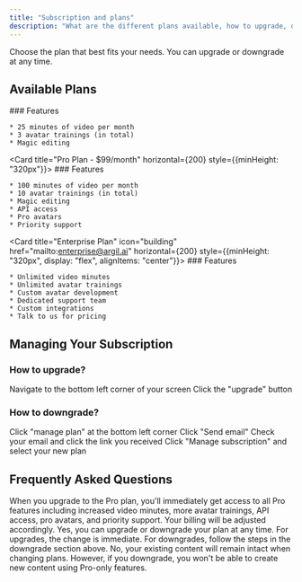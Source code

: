 ```yaml
---
title: "Subscription and plans"
description: "What are the different plans available, how to upgrade, downgrade and cancel a subscription."
---
```


<Note>
  Choose the plan that best fits your needs. You can upgrade or downgrade at any time.
</Note>

## Available Plans

<CardGroup>
  <Card title="Classic Plan - $39/month" horizontal={200} style={{minHeight: "320px"}}>
    ### Features

    * 25 minutes of video per month
    * 3 avatar trainings (in total)
    * Magic editing
  </Card>

  <Card title="Pro Plan - $99/month" horizontal={200} style={{minHeight: "320px"}}>
    ### Features

    * 100 minutes of video per month
    * 10 avatar trainings (in total)
    * Magic editing
    * API access
    * Pro avatars
    * Priority support
  </Card>

  <Card title="Enterprise Plan" icon="building" href="mailto:enterprise@argil.ai" horizontal={200} style={{minHeight: "320px", display: "flex", alignItems: "center"}}>
    ### Features

    * Unlimited video minutes
    * Unlimited avatar trainings
    * Custom avatar development
    * Dedicated support team
    * Custom integrations
    * Talk to us for pricing
  </Card>
</CardGroup>

## Managing Your Subscription

### How to upgrade?

<Steps>
  <Step title="Open subscription settings">
    Navigate to the bottom left corner of your screen
  </Step>

  <Step title="Upgrade your plan">
    Click the "upgrade" button
  </Step>
</Steps>

### How to downgrade?

<Steps>
  <Step title="Access plan management">
    Click "manage plan" at the bottom left corner
  </Step>

  <Step title="Request management link">
    Click "Send email"
  </Step>

  <Step title="Open management page">
    Check your email and click the link you received
  </Step>

  <Step title="Update subscription">
    Click "Manage subscription" and select your new plan
  </Step>
</Steps>

## Frequently Asked Questions

<AccordionGroup>
  <Accordion title="What happens when I upgrade my plan?" defaultOpen={false}>
    When you upgrade to the Pro plan, you'll immediately get access to all Pro features including increased video minutes, more avatar trainings, API access, pro avatars, and priority support. Your billing will be adjusted accordingly.
  </Accordion>

  <Accordion title="Can I switch plans at any time?" defaultOpen={false}>
    Yes, you can upgrade or downgrade your plan at any time. For upgrades, the change is immediate. For downgrades, follow the steps in the downgrade section above.
  </Accordion>

  <Accordion title="Will I lose my existing content when changing plans?" defaultOpen={false}>
    No, your existing content will remain intact when changing plans. However, if you downgrade, you won't be able to create new content using Pro-only features.
  </Accordion>
</AccordionGroup>
